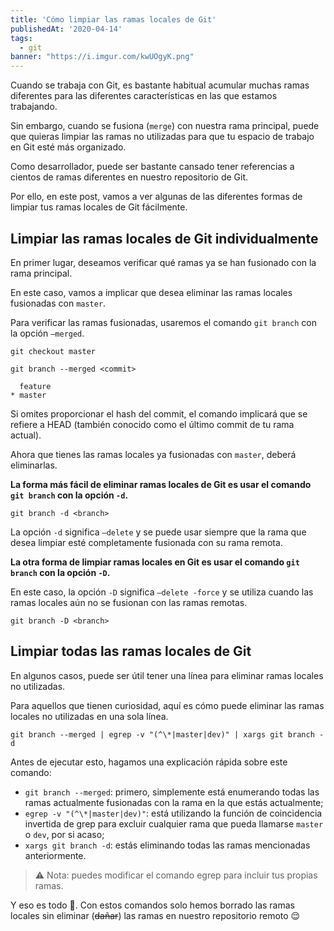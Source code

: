 ```yaml
---
title: 'Cómo limpiar las ramas locales de Git'
publishedAt: '2020-04-14'
tags:
  - git
banner: "https://i.imgur.com/kwUOgyK.png"
---
```


Cuando se trabaja con Git, es bastante habitual acumular muchas ramas diferentes para las diferentes características en las que estamos trabajando.

Sin embargo, cuando se fusiona (`merge`) con nuestra rama principal, puede que quieras limpiar las ramas no utilizadas para que tu espacio de trabajo en Git esté más organizado.

Como desarrollador, puede ser bastante cansado tener referencias a cientos de ramas diferentes en nuestro repositorio de Git.

Por ello, en este post, vamos a ver algunas de las diferentes formas de limpiar tus ramas locales de Git fácilmente.

## Limpiar las ramas locales de Git individualmente

En primer lugar, deseamos verificar qué ramas ya se han fusionado con la rama principal.

En este caso, vamos a implicar que desea eliminar las ramas locales fusionadas con `master`.

Para verificar las ramas fusionadas, usaremos el comando `git branch` con la opción `–merged`.

```shell
git checkout master

git branch --merged <commit>

  feature
* master
```

Si omites proporcionar el hash del commit, el comando implicará que se refiere a HEAD (también conocido como el último commit de tu rama actual).

Ahora que tienes las ramas locales ya fusionadas con `master`, deberá eliminarlas.

**La forma más fácil de eliminar ramas locales de Git es usar el comando `git branch` con la opción `-d`.**

```shell
git branch -d <branch>
```

La opción `-d` significa `–delete` y se puede usar siempre que la rama que desea limpiar esté completamente fusionada con su rama remota.

**La otra forma de limpiar ramas locales en Git es usar el comando `git branch` con la opción `-D`.**

En este caso, la opción `-D` significa `–delete -force` y se utiliza cuando las ramas locales aún no se fusionan con las ramas remotas.

```shell
git branch -D <branch>
```

## Limpiar todas las ramas locales de Git

En algunos casos, puede ser útil tener una línea para eliminar ramas locales no utilizadas.

Para aquellos que tienen curiosidad, aquí es cómo puede eliminar las ramas locales no utilizadas en una sola línea.

```shell
git branch --merged | egrep -v "(^\*|master|dev)" | xargs git branch -d
```

Antes de ejecutar esto, hagamos una explicación rápida sobre este comando:

- `git branch --merged`: primero, simplemente está enumerando todas las ramas actualmente fusionadas con la rama en la que estás actualmente;
- `egrep -v "(^\*|master|dev)"`: está utilizando la función de coincidencia invertida de grep para excluir cualquier rama que pueda llamarse `master` o `dev`, por si acaso;
- `xargs git branch -d`: estás eliminando todas las ramas mencionadas anteriormente.

> ⚠️ Nota: puedes modificar el comando egrep para incluir tus propias ramas.

Y eso es todo 🎉. Con estos comandos solo hemos borrado las ramas locales sin eliminar (~~dañar~~) las ramas en nuestro repositorio remoto 😌
